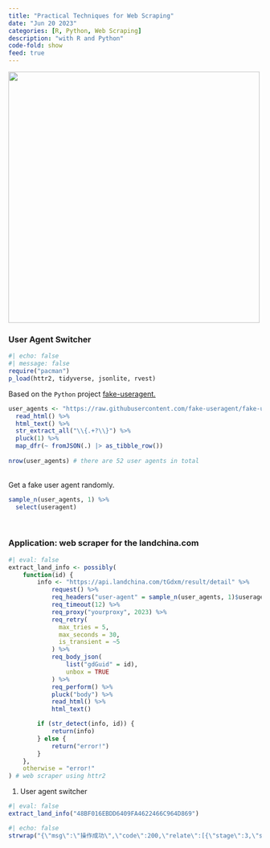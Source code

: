 ```yaml
---
title: "Practical Techniques for Web Scraping"
date: "Jun 20 2023"
categories: [R, Python, Web Scraping]
description: "with R and Python"
code-fold: show
feed: true
---
```


![](webscraping.jpg){fig-align="center" width="500"}

### User Agent Switcher

```r
#| echo: false
#| message: false
require("pacman")
p_load(httr2, tidyverse, jsonlite, rvest)
```

Based on the `Python` project [fake-useragent.](https://pypi.org/project/fake-useragent/){target="_blank"}

```r
user_agents <- "https://raw.githubusercontent.com/fake-useragent/fake-useragent/master/src/fake_useragent/data/browsers.json" %>% 
  read_html() %>% 
  html_text() %>% 
  str_extract_all("\\{.+?\\}") %>% 
  pluck(1) %>% 
  map_dfr(~ fromJSON(.) |> as_tibble_row())
  
nrow(user_agents) # there are 52 user agents in total
```

<br> Get a fake user agent randomly.

```r
sample_n(user_agents, 1) %>% 
  select(useragent)
```

<br>

### Application: web scraper for the landchina.com

```r
#| eval: false
extract_land_info <- possibly(
    function(id) {
        info <- "https://api.landchina.com/tGdxm/result/detail" %>%
            request() %>%
            req_headers("user-agent" = sample_n(user_agents, 1)$useragent) %>%# <1>
            req_timeout(12) %>%
            req_proxy("yourproxy", 2023) %>%
            req_retry(
              max_tries = 5,              
              max_seconds = 30,
              is_transient = ~5
            ) %>%
            req_body_json(
                list("gdGuid" = id),
                unbox = TRUE
            ) %>%
            req_perform() %>%
            pluck("body") %>% 
            read_html() %>%
            html_text()

        if (str_detect(info, id)) {
            return(info)
        } else {
            return("error!")
        }
    },
    otherwise = "error!"
) # web scraper using httr2
```
1. User agent switcher

```r
#| eval: false
extract_land_info("48BF016EBDD6409FA4622466C964D869")
```

```r
#| echo: false
strwrap("{\"msg\":\"操作成功\",\"code\":200,\"relate\":[{\"stage\":3,\"showStage\":3,\"gdGuid\":\"48BF016EBDD6409FA4622466C964D869\",\"zdZl\":\"台北路1号\\n\",\"cjJg\":2100,\"gyFs\":\"协议出让\"}],\"data\":{\"province\":\"山东省\",\"city\":\"青岛市本级\",\"xzqFullName\":\"山东省青岛市本级\",\"tdLy\":\"新增建设用地(来自存量库)\",\"gdGuid\":\"48BF016EBDD6409FA4622466C964D869\",\"xzqDm\":\"370200000\",\"tdJb\":\"二级\",\"tdZl\":\"台北路1号\\n\",\"gdZmj\":0.2613,\"gyFs\":\"协议出让\",\"xzMj\":0,\"clMj\":0.2613,\"je\":2100,\"qdRq\":1169568000000,\"pzJg\":\"07-7\\n\",\"xmCj\":0},\"payAgree\":[]}", width = 10)
```
